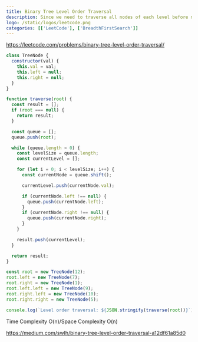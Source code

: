 ```yaml
---
title: Binary Tree Level Order Traversal
description: Since we need to traverse all nodes of each level before moving onto the next level, we can use the Breadth First Search (BFS) technique to solve this problem.
logo: /static/logos/leetcode.png
categories: [['LeetCode'], ['BreadthFirstSearch']]
---
```


https://leetcode.com/problems/binary-tree-level-order-traversal/

```js
class TreeNode {
  constructor(val) {
    this.val = val;
    this.left = null;
    this.right = null;
  }
}

function traverse(root) {
  const result = [];
  if (root === null) {
    return result;
  }

  const queue = [];
  queue.push(root);

  while (queue.length > 0) {
    const levelSize = queue.length;
    const currentLevel = [];

    for (let i = 0; i < levelSize; i++) {
      const currentNode = queue.shift();

      currentLevel.push(currentNode.val);

      if (currentNode.left !== null) {
        queue.push(currentNode.left);
      }
      if (currentNode.right !== null) {
        queue.push(currentNode.right);
      }
    }

    result.push(currentLevel);
  }

  return result;
}

const root = new TreeNode(12);
root.left = new TreeNode(7);
root.right = new TreeNode(1);
root.left.left = new TreeNode(9);
root.right.left = new TreeNode(10);
root.right.right = new TreeNode(5);

console.log(`Level order traversal: ${JSON.stringify(traverse(root))}`);
```

Time Complexity O(n)/Space Complexity O(n)

https://medium.com/swlh/binary-tree-level-order-traversal-a12df61a85d0
